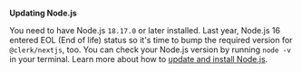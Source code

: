 **Updating Node.js**

You need to have Node.js `18.17.0` or later installed. Last year, Node.js 16 entered EOL (End of life) status so it's time to bump the required version for `@clerk/nextjs`, too. You can check your Node.js version by running `node -v` in your terminal. Learn more about how to [update and install Node.js](https://nodejs.org/en/learn/getting-started/how-to-install-nodejs).
